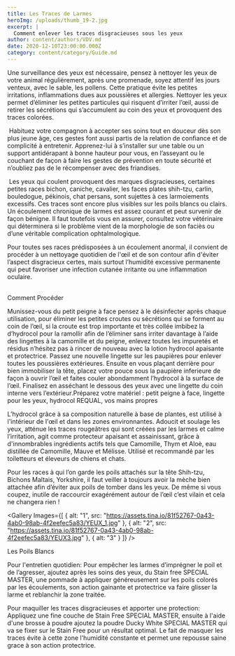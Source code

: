 ```yaml
---
title: Les Traces de Larmes
heroImg: /uploads/thumb_19-2.jpg
excerpt: |
  Comment enlever les traces disgracieuses sous les yeux
author: content/authors/VDV.md
date: 2020-12-10T23:00:00.000Z
category: content/category/Guide.md
---
```


<BlockImgText position="left" src="/uploads/FullSizeRender[18441]-2.jpg">
  Une surveillance des yeux est nécessaire, pensez à nettoyer les yeux de votre animal régulièrement, après une promenade, soyez attentif les jours venteux, avec le sable, les pollens. Cette pratique évite les petites irritations, inflammations dues aux poussières et allergies. Nettoyer les yeux permet d’éliminer les petites particules qui risquent d’irriter l’œil, aussi de retirer les sécrétions qui s’accumulent au coin des yeux et provoquent des traces colorées.

   Habituez votre compagnon à accepter ses soins tout en douceur dès son plus jeune âge, ces gestes font aussi partis de la relation de confiance et de complicité à entretenir. Apprenez-lui à s’installer sur une table ou un support antidérapant à bonne hauteur pour vous, en l’asseyant ou le couchant de façon à faire les gestes de prévention en toute sécurité et n’oubliez pas de le récompenser avec des friandises.  

   Les yeux qui coulent provoquent des marques disgracieuses, certaines petites races bichon, caniche, cavalier, les faces plates shih-tzu, carlin, bouledogue, pékinois, chat persans, sont sujettes à ces larmoiements excessifs. Ces traces sont encore plus visibles sur les poils blancs ou clairs. Un écoulement chronique de larmes est assez courant et peut survenir de façon bénigne. Il faut toutefois vous en assurer, consultez votre vétérinaire qui déterminera si le problème vient de la morphologie de son faciès ou d’une véritable complication ophtalmologique.
</BlockImgText>

Pour toutes ses races prédisposées à un écoulement anormal, il convient de procéder à un nettoyage quotidien de l'œil et de son contour afin d'éviter l’aspect disgracieux certes, mais surtout l’humidité excessive permanente qui peut favoriser une infection cutanée irritante ou une inflammation oculaire.                                                                                                                                                                                    

Comment Procéder

Munissez-vous du petit peigne à face pensez à le désinfecter après chaque utilisation, pour éliminer les petites croutes ou sécrétions qui se forment au coin de l’œil, si la croute est trop importante et très collée imbibez la d’hydrocol pour la ramollir afin de l’éliminer sans irriter davantage à l’aide des lingettes à la camomille et du peigne, enlevez toutes les impuretés et résidus n’hésitez pas à rincer de nouveau avec la lotion hydrocol apaisante et protectrice. Passez une nouvelle lingette sur les paupières pour enlever toutes les poussières extérieures. Ensuite en vous plaçant derrière pour bien immobiliser la tête, placez votre pouce sous la paupière inferieure de façon à ouvrir l’œil et faites couler abondamment l’hydrocol à la surface de l’œil. Finalisez en asséchant le dessous des yeux avec une lingette du coin interne vers l’extérieur.Préparez votre matériel : petit peigne à face, lingette pour les yeux, hydrocol REQUAL, vos mains propres

L’hydrocol grâce à sa composition naturelle à base de plantes, est utilisé à l'intérieur de l'œil et dans les zones environnantes. Adoucit et soulage les yeux, atténue les traces rougeâtres qui sont créées par les larmes et calme l’irritation, agit comme protecteur apaisant et assainissant, grâce à d'innombrables ingrédients actifs tels que Camomille, Thym et Aloè, eau distillée de Camomille, Mauve et Mélisse. Utilisé et recommandé par les toiletteurs et éleveurs de chiens et chats.

Pour les races à qui l’on garde les poils attachés sur la tête Shih-tzu, Bichons Maltais, Yorkshire, il faut veiller à toujours avoir la mèche bien attachée afin d’éviter aux poils de tomber dans les yeux. De même si vous coupez, inutile de raccourcir exagérément autour de l’œil c’est vilain et cela ne changera rien !   

<Gallery
  Images={[
    {
      alt: "1",
      src: "https://assets.tina.io/81f52767-0a43-4ab0-98ab-4f2eefec5a83/YEUX_1.jpg"
    },
    {
      alt: "2",
      src: "https://assets.tina.io/81f52767-0a43-4ab0-98ab-4f2eefec5a83/YEUX3.jpg"
    },
    { alt: "3" }
  ]}
/>

Les Poils Blancs

Pour l'entretien quotidien: Pour empêcher les larmes d’imprégner le poil et de l’agresser, ajoutez après les soins des yeux, du Stain free SPECIAL MASTER, une pommade à appliquer généreusement sur les poils colorés par les écoulements, son action gainante et protectrice va faire glisser la larme et reblanchir la zone traitée.

Pour maquiller les traces disgracieuses et apporter une protection:  Appliquez une fine couche de Stain Free SPECIAL MASTER, ensuite à l'aide d'une brosse à poudre ajoutez la poudre Ducky White SPECIAL MASTER qui va se fixer sur le Stain Free pour un résultat optimal. Le fait de masquer les traces évite à cette zone l'humidité constante et permet une repousse saine grace à son action protectrice. 

<Youtube id="Lr-BBwKFE8" />

                                  

